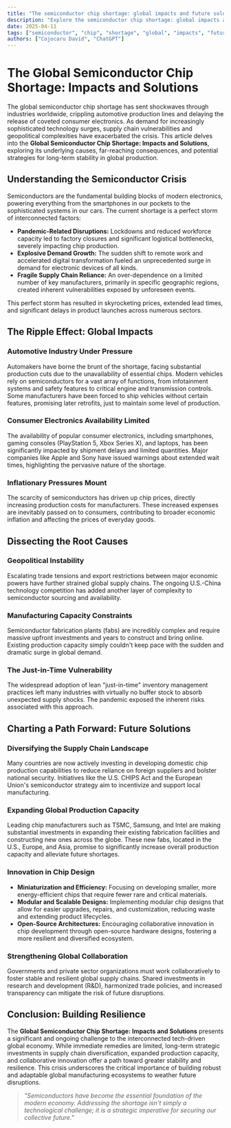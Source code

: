 ```yaml
---
title: "The semiconductor chip shortage: global impacts and future solutions"
description: "Explore the semiconductor chip shortage: global impacts and future solutions in this detailed guide, offering insights, strategies, and practical tips to enhance your understanding and application of the topic."
date: 2025-04-11
tags: ["semiconductor", "chip", "shortage", "global", "impacts", "future", "solutions"]
authors: ["Cojocaru David", "ChatGPT"]
---
```


# The Global Semiconductor Chip Shortage: Impacts and Solutions

The global semiconductor chip shortage has sent shockwaves through industries worldwide, crippling automotive production lines and delaying the release of coveted consumer electronics. As demand for increasingly sophisticated technology surges, supply chain vulnerabilities and geopolitical complexities have exacerbated the crisis. This article delves into the **Global Semiconductor Chip Shortage: Impacts and Solutions**, exploring its underlying causes, far-reaching consequences, and potential strategies for long-term stability in global production.

## Understanding the Semiconductor Crisis

Semiconductors are the fundamental building blocks of modern electronics, powering everything from the smartphones in our pockets to the sophisticated systems in our cars. The current shortage is a perfect storm of interconnected factors:

- **Pandemic-Related Disruptions:** Lockdowns and reduced workforce capacity led to factory closures and significant logistical bottlenecks, severely impacting chip production.
- **Explosive Demand Growth:** The sudden shift to remote work and accelerated digital transformation fueled an unprecedented surge in demand for electronic devices of all kinds.
- **Fragile Supply Chain Reliance:** An over-dependence on a limited number of key manufacturers, primarily in specific geographic regions, created inherent vulnerabilities exposed by unforeseen events.

This perfect storm has resulted in skyrocketing prices, extended lead times, and significant delays in product launches across numerous sectors.

## The Ripple Effect: Global Impacts

### Automotive Industry Under Pressure

Automakers have borne the brunt of the shortage, facing substantial production cuts due to the unavailability of essential chips. Modern vehicles rely on semiconductors for a vast array of functions, from infotainment systems and safety features to critical engine and transmission controls. Some manufacturers have been forced to ship vehicles without certain features, promising later retrofits, just to maintain some level of production.

### Consumer Electronics Availability Limited

The availability of popular consumer electronics, including smartphones, gaming consoles (PlayStation 5, Xbox Series X), and laptops, has been significantly impacted by shipment delays and limited quantities. Major companies like Apple and Sony have issued warnings about extended wait times, highlighting the pervasive nature of the shortage.

### Inflationary Pressures Mount

The scarcity of semiconductors has driven up chip prices, directly increasing production costs for manufacturers. These increased expenses are inevitably passed on to consumers, contributing to broader economic inflation and affecting the prices of everyday goods.

## Dissecting the Root Causes

### Geopolitical Instability

Escalating trade tensions and export restrictions between major economic powers have further strained global supply chains. The ongoing U.S.-China technology competition has added another layer of complexity to semiconductor sourcing and availability.

### Manufacturing Capacity Constraints

Semiconductor fabrication plants (fabs) are incredibly complex and require massive upfront investments and years to construct and bring online. Existing production capacity simply couldn't keep pace with the sudden and dramatic surge in global demand.

### The Just-in-Time Vulnerability

The widespread adoption of lean "just-in-time" inventory management practices left many industries with virtually no buffer stock to absorb unexpected supply shocks. The pandemic exposed the inherent risks associated with this approach.

## Charting a Path Forward: Future Solutions

### Diversifying the Supply Chain Landscape

Many countries are now actively investing in developing domestic chip production capabilities to reduce reliance on foreign suppliers and bolster national security. Initiatives like the U.S. CHIPS Act and the European Union's semiconductor strategy aim to incentivize and support local manufacturing.

### Expanding Global Production Capacity

Leading chip manufacturers such as TSMC, Samsung, and Intel are making substantial investments in expanding their existing fabrication facilities and constructing new ones across the globe. These new fabs, located in the U.S., Europe, and Asia, promise to significantly increase overall production capacity and alleviate future shortages.

### Innovation in Chip Design

- **Miniaturization and Efficiency:** Focusing on developing smaller, more energy-efficient chips that require fewer rare and critical materials.
- **Modular and Scalable Designs:** Implementing modular chip designs that allow for easier upgrades, repairs, and customization, reducing waste and extending product lifecycles.
- **Open-Source Architectures:** Encouraging collaborative innovation in chip development through open-source hardware designs, fostering a more resilient and diversified ecosystem.

### Strengthening Global Collaboration

Governments and private sector organizations must work collaboratively to foster stable and resilient global supply chains. Shared investments in research and development (R&D), harmonized trade policies, and increased transparency can mitigate the risk of future disruptions.

## Conclusion: Building Resilience

The **Global Semiconductor Chip Shortage: Impacts and Solutions** presents a significant and ongoing challenge to the interconnected tech-driven global economy. While immediate remedies are limited, long-term strategic investments in supply chain diversification, expanded production capacity, and collaborative innovation offer a path toward greater stability and resilience. This crisis underscores the critical importance of building robust and adaptable global manufacturing ecosystems to weather future disruptions.

> _"Semiconductors have become the essential foundation of the modern economy. Addressing the shortage isn't simply a technological challenge; it is a strategic imperative for securing our collective future."_

